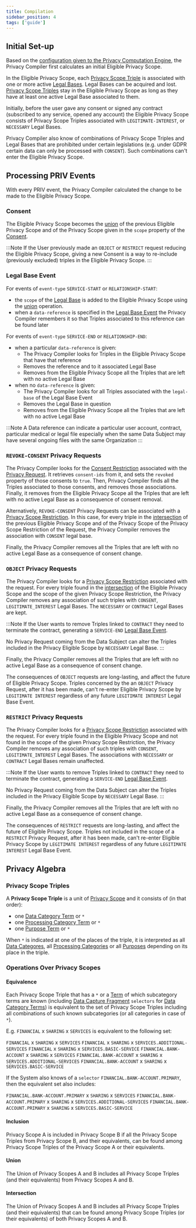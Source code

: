 ```yaml
---
title: Compilation
sidebar_position: 4
tags: ['guide']
---
```



<WipWarning repo="https://github.com/blindnet-io/privacy-computation-engine" />

## Initial Set-up

Based on the [configuration given to the Privacy Computation Engine](./configuration), the Privacy Compiler first calculates an initial Eligible Privacy Scope.

In the Eligible Privacy Scope, each [Privacy Scope Triple](#triple) is associated with one or more active [Legal Bases](https://github.com/blindnet-io/product-management/blob/main/refs/schemas/priv/RFC-PRIV.md#legal-base).
Legal Bases can be acquired and lost.
[Privacy Scope Triples](#triple) stay in the Eligible Privacy Scope as long as they have at least one active Legal Base associated to them.

Initially, before the user gave any consent or signed any contract (subscribed to any service, opened any account) the Eligible Privacy Scope consists of Privacy Scope Triples associated with `LEGITIMATE-INTEREST`, or `NECESSARY` Legal Bases.

Privacy Compiler also know of combinations of Privacy Scope Triples and Legal Bases that are prohibited under certain legislations (e.g. under GDPR certain data can only be processed with `CONSENT`).
Such combinations can't enter the Eligible Privacy Scope.

## Processing PRIV Events

With every PRIV event, the Privacy Compiler calculated the change to be made to the Eligible Privacy Scope.

### Consent

The Eligible Privacy Scope becomes the [union](#union) of the previous Eligible Privacy Scope and of the Privacy Scope given in the `scope` property of the [Consent](https://github.com/blindnet-io/product-management/blob/main/refs/schemas/priv/RFC-PRIV.md#consent).

:::Note
If the User previously made an `OBJECT` or `RESTRICT` request reducing the Eligible Privacy Scope, giving a new Consent is a way to re-include (previously excluded) triples in the Eligible Privacy Scope.
:::

### Legal Base Event

For events of `event-type` `SERVICE-START` or `RELATIONSHIP-START`:

- the `scope` of the [Legal Base](https://github.com/blindnet-io/product-management/blob/main/refs/schemas/priv/RFC-PRIV.md#legal-base) is added to the Eligible Privacy Scope using the [union](#union) operation.
- when a `data-reference` is specified in the [Legal Base Event](https://github.com/blindnet-io/product-management/blob/main/refs/schemas/priv/RFC-PRIV.md#legal-base-event) the Privacy Compiler remembers it so that Triples associated to this reference can be found later

For events of `event-type` `SERVICE-END` or `RELATIONSHIP-END`:

- when a particular `data-reference` is given:
  - The Privacy Compiler looks for Triples in the Eligible Privacy Scope that have that reference
  - Removes the reference and to it associated Legal Base
  - Removes from the Eligible Privacy Scope all the Triples that are left with no active Legal Base
- when no `data-reference` is given:
  - The Privacy Compiler looks for all Triples associated with the `legal-base` of the Legal Base Event
  - Removes the Legal Base in question
  - Removes from the Eligible Privacy Scope all the Triples that are left with no active Legal Base

:::Note
A Data reference can indicate a particular user account, contract, particular medical or legal file especially when the same Data Subject may have several ongoing files with the same Organization
:::

### `REVOKE-CONSENT` Privacy Requests

The Privacy Compiler looks for the [Consent Restriction](https://github.com/blindnet-io/product-management/blob/main/refs/schemas/priv/RFC-PRIV.md#consent-restriction) associated with the [Privacy Request](https://github.com/blindnet-io/product-management/blob/main/refs/schemas/priv/RFC-PRIV.md#privacy-request).
It retrieves `consent-ids` from it, and sets the `revoked` property of those consents to `true`.
Then, Privacy Compiler finds all the Triples associated to those consents, and removes those associations.
Finally, it removes from the Eligible Privacy Scope all the Triples that are left with no active Legal Base as a consequence of consent removal.

Alternatively, `REVOKE-CONSENT` Privacy Requests can be associated with a [Privacy Scope Restriction](https://github.com/blindnet-io/product-management/blob/main/refs/schemas/priv/RFC-PRIV.md#privacy-scope).
In this case, for every triple in the [intersection](#intersection) of the previous Eligible Privacy Scope and of the Privacy Scope of the Privacy Scope Restriction of the Request, the Privacy Compiler removes the association with `CONSENT` legal base.

Finally, the Privacy Compiler removes all the Triples that are left with no active Legal Base as a consequence of consent change.

### `OBJECT` Privacy Requests

The Privacy Compiler looks for a [Privacy Scope Restriction](https://github.com/blindnet-io/product-management/blob/main/refs/schemas/priv/RFC-PRIV.md#privacy-scope) associated with the request.
For every triple found in the [intersection](#intersection) of the Eligible Privacy Scope and the scope of the given Privacy Scope Restriction, the Privacy Compiler removes any association of such triples with `CONSENT`, `LEGITIMATE_INTEREST` Legal Bases.
The `NECESSARY` or `CONTRACT` Legal Bases are kept.

:::Note
If the User wants to remove Triples linked to `CONTRACT` they need to terminate the contract, generating a `SERVICE-END` [Legal Base Event](https://github.com/blindnet-io/product-management/blob/main/refs/schemas/priv/RFC-PRIV.md#legal-base-event).

No Privacy Request coming from the Data Subject can alter the Triples included in the Privacy Eligible Scope by `NECESSARY` Legal Base.
:::

Finally, the Privacy Compiler removes all the Triples that are left with no active Legal Base as a consequence of consent change.

The consequences of `OBJECT` requests are long-lasting, and affect the future of Eligible Privacy Scope.
Triples concerned by the an `OBJECT` Privacy Request, after it has been made, can't re-enter Eligible Privacy Scope by `LEGITIMATE INTEREST` regardless of any future `LEGITIMATE INTEREST` Legal Base Event.

### `RESTRICT` Privacy Requests

The Privacy Compiler looks for a [Privacy Scope Restriction](https://github.com/blindnet-io/product-management/blob/main/refs/schemas/priv/RFC-PRIV.md#privacy-scope) associated with the request.
For every triple found in the Eligible Privacy Scope and not found in the scope of the given Privacy Scope Restriction, the Privacy Compiler removes any association of such triples with `CONSENT`, `LEGITIMATE_INTEREST` Legal Bases.
The associations with `NECESSARY` or `CONTRACT` Legal Bases remain unaffected.

:::Note
If the User wants to remove Triples linked to `CONTRACT` they need to terminate the contract, generating a `SERVICE-END` [Legal Base Event](https://github.com/blindnet-io/product-management/blob/main/refs/schemas/priv/RFC-PRIV.md#legal-base-event).

No Privacy Request coming from the Data Subject can alter the Triples included in the Privacy Eligible Scope by `NECESSARY` Legal Base.
:::

Finally, the Privacy Compiler removes all the Triples that are left with no active Legal Base as a consequence of consent change.

The consequences of `RESTRICT` requests are long-lasting, and affect the future of Eligible Privacy Scope.
Triples not included in the scope of a `RESTRICT` Privacy Request, after it has been made, can't re-enter Eligible Privacy Scope by `LEGITIMATE INTEREST` regardless of any future `LEGITIMATE INTEREST` Legal Base Event.

## Privacy Algebra

### Privacy Scope Triples

A **<a name="triple"></a>Privacy Scope Triple** is a unit of [Privacy Scope](https://github.com/blindnet-io/product-management/blob/main/refs/schemas/priv/RFC-PRIV.md#privacy-scope)
and it consists of (in that order):

- one [Data Category Term](https://github.com/blindnet-io/product-management/blob/main/refs/schemas/priv/./https://github.com/blindnet-io/product-management/blob/main/refs/schemas/priv/RFC-PRIV.md#data-categories) or `*`
- one [Processing Category Term](https://github.com/blindnet-io/product-management/blob/main/refs/schemas/priv/RFC-PRIV.md#processing-categories) or `*`
- one [Purpose Term](https://github.com/blindnet-io/product-management/blob/main/refs/schemas/priv/RFC-PRIV.md#purpose) or `*`

When `*` is indicated at one of the places of the triple, it is interpreted as all [Data Categores](https://github.com/blindnet-io/product-management/blob/main/refs/schemas/priv/RFC-PRIV.md#data-categories), all [Processing Categories](https://github.com/blindnet-io/product-management/blob/main/refs/schemas/priv/RFC-PRIV.md#processing-categories) or all [Purposes](https://github.com/blindnet-io/product-management/blob/main/refs/schemas/priv/RFC-PRIV.md#purpose) depending on its place in the triple.

### Operations Over Privacy Scopes

#### Equivalence

Each Privacy Scope Triple that has a `*` or a [Term](https://github.com/blindnet-io/product-management/blob/main/refs/schemas/priv/RFC-PRIV.md#terms) of which subcategory terms are known (including [Data Capture Fragment](https://github.com/blindnet-io/product-management/blob/main/refs/schemas/priv/RFC-PRIV.md#data-capture-fragments) `selectors` for [Data Category Terms](https://github.com/blindnet-io/product-management/blob/main/refs/schemas/priv/RFC-PRIV.md#data-categories)) is equivalent to the set of Privacy Scope Triples including all combinations of such known subcategories (or all categories in case of `*`).

E.g. `FINANCIAL` x `SHARING` x `SERVICES` is equivalent to the following set:

`FINANCIAL` x `SHARING` x `SERVICES`
`FINANCIAL` x `SHARING` x `SERVICES.ADDITIONAL-SERVICES`
`FINANCIAL` x `SHARING` x `SERVICES.BASIC-SERVICE`
`FINANCIAL.BANK-ACCOUNT` x `SHARING` x `SERVICES`
`FINANCIAL.BANK-ACCOUNT` x `SHARING` x `SERVICES.ADDITIONAL-SERVICES`
`FINANCIAL.BANK-ACCOUNT` x `SHARING` x `SERVICES.BASIC-SERVICE`

If the System also knows of a `selector` `FINANCIAL.BANK-ACCOUNT.PRIMARY`, then the equivalent set also includes:

`FINANCIAL.BANK-ACCOUNT.PRIMARY` x `SHARING` x `SERVICES`
`FINANCIAL.BANK-ACCOUNT.PRIMARY` x `SHARING` x `SERVICES.ADDITIONAL-SERVICES`
`FINANCIAL.BANK-ACCOUNT.PRIMARY` x `SHARING` x `SERVICES.BASIC-SERVICE`

#### Inclusion

Privacy Scope A is included in Privacy Scope B if all the Privacy Scope Triples from Privacy Scope B, and their equivalents, can be found among Privacy Scope Triples of the Privacy Scope A or their equivalents.

#### Union

The Union of Privacy Scopes A and B includes all Privacy Scope Triples (and their equivalents) from Privacy Scopes A and B.

#### Intersection

The Union of Privacy Scopes A and B includes all Privacy Scope Triples (and their equivalents) that can be found among Privacy Scope Triples (or their equivalents) of both Privacy Scopes A and B.
